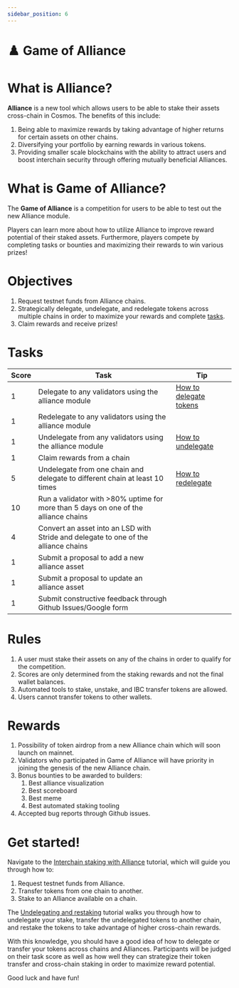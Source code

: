 ```yaml
---
sidebar_position: 6
---
```


# ♟️ Game of Alliance

# What is Alliance?

**Alliance** is a new tool which allows users to be able to stake their assets cross-chain in Cosmos. The benefits of this include:

1. Being able to maximize rewards by taking advantage of higher returns for certain assets on other chains.
2. Diversifying your portfolio by earning rewards in various tokens.
3. Providing smaller scale blockchains with the ability to attract users and boost interchain security through offering mutually beneficial Alliances.

# What is Game of Alliance?

The **Game of Alliance** is a competition for users to be able to test out the new Alliance module.

Players can learn more about how to utilize Alliance to improve reward potential of their staked assets. Furthermore, players compete by completing tasks or bounties and maximizing their rewards to win various prizes!

# Objectives

1. Request testnet funds from Alliance chains.
2. Strategically delegate, undelegate, and redelegate tokens across multiple chains in order to maximize your rewards and complete [tasks](#tasks).
3. Claim rewards and receive prizes!

# Tasks

| Score | Task                                                                                | Tip                                                                                 |
| ----- | ----------------------------------------------------------------------------------- | ----------------------------------------------------------------------------------- |
| 1     | Delegate to any validators using the alliance module                                | [How to delegate tokens](./how-to-stake#delegate-tokens-to-your-preferred-alliance) |
| 1     | Redelegate to any validators using the alliance module                              |                                                                                     |
| 1     | Undelegate from any validators using the alliance module                            | [How to undelegate](./how-to-restake)                                               |
| 1     | Claim rewards from a chain                                                          |                                                                                     |
| 5     | Undelegate from one chain and delegate to different chain at least 10 times         | [How to redelegate](./how-to-restake)                                               |
| 10    | Run a validator with >80% uptime for more than 5 days on one of the alliance chains |                                                                                     |
| 4     | Convert an asset into an LSD with Stride and delegate to one of the alliance chains |                                                                                     |
| 1     | Submit a proposal to add a new alliance asset                                       |                                                                                     |
| 1     | Submit a proposal to update an alliance asset                                       |                                                                                     |
| 1     | Submit constructive feedback through Github Issues/Google form                      |                                                                                     |

# Rules

1. A user must stake their assets on any of the chains in order to qualify for the competition.
2. Scores are only determined from the staking rewards and not the final wallet balances.
3. Automated tools to stake, unstake, and IBC transfer tokens are allowed.
4. Users cannot transfer tokens to other wallets.

# Rewards

1. Possibility of token airdrop from a new Alliance chain which will soon launch on mainnet.
2. Validators who participated in Game of Alliance will have priority in joining the genesis of the new Alliance chain.
3. Bonus bounties to be awarded to builders:
   1. Best alliance visualization
   2. Best scoreboard
   3. Best meme
   4. Best automated staking tooling
4. Accepted bug reports through Github issues.

# Get started!

Navigate to the [Interchain staking with Alliance](./how-to-stake) tutorial, which will guide you through how to:

1. Request testnet funds from Alliance.
2. Transfer tokens from one chain to another.
3. Stake to an Alliance available on a chain.

The [Undelegating and restaking](./how-to-restake) tutorial walks you through how to undelegate your stake, transfer the undelegated tokens to another chain, and restake the tokens to take advantage of higher cross-chain rewards.

With this knowledge, you should have a good idea of how to delegate or transfer your tokens across chains and Alliances. Participants will be judged on their task score as well as how well they can strategize their token transfer and cross-chain staking in order to maximize reward potential.

Good luck and have fun!

